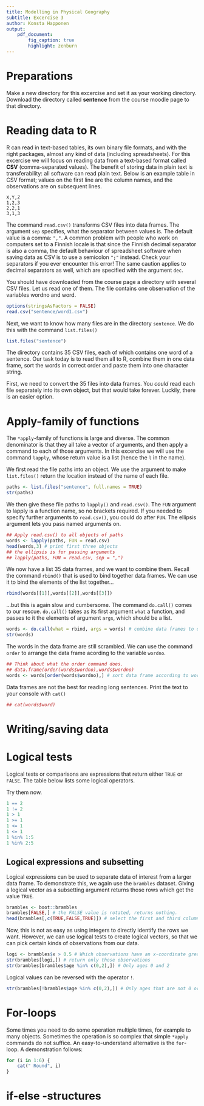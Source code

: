 ```yaml
---
title: Modelling in Physical Geography
subtitle: Excercise 3
author: Konsta Happonen
output:
    pdf_document:
        fig_caption: true
        highlight: zenburn
---
```


# Preparations
Make a new directory for this excercise and set it as your working directory. Download the directory called **sentence** from the course moodle page to that directory.

# Reading data to R
R can read in text-based tables, its own binary file formats, and with the right packages, almost any kind of data (including spreadsheets). For this excercise we will focus on reading data from a text-based format called **CSV** (comma-separated values). The benefit of storing data in plain text is transferability: all software can read plain text. Below is an example table in CSV format; values on the first line are the column names, and the observations are on subsequent lines.

```
X,Y,Z
1,2,3
2,2,1
3,1,3
```

The command `read.csv()` transforms CSV files into data frames. The argument `sep` specifies, what the separator between values is. The default value is a comma: `","`. A common problem with people who work on computers set to a Finnish locale is that since the Finnish decimal separator is also a comma, the default behaviour of spreadsheet software when saving data as CSV is to use a semicolon `";"` instead. Check your separators if you ever encounter this error! The same caution applies to decimal separators as well, which are specified with the argument `dec`.

You should have downloaded from the course page a directory with several CSV files. Let us read one of them. The file contains one observation of the variables wordno and word.

```r
options(stringsAsFactors = FALSE)
read.csv("sentence/word1.csv")
```

Next, we want to know how many files are in the directory `sentence`. We do this with the command `list.files()`

```r
list.files("sentence")
```

The directory contains  35 CSV files, each of which contains one word of a sentence. Our task today is to read them all to R, combine them in one data frame, sort the words in correct order and paste them into one character string.

First, we need to convert the 35 files into data frames. You *could* read each file separately into its own object, but that would take forever. Luckily, there is an easier option.

# Apply-family of functions
The `*apply`-family of functions is large and diverse. The common denominator is that they all take a vector of arguments, and then apply a command to each of those arguments. In this excercise we will use the command `lapply`, whose return value is a list (hence the `l` in the name).

We first read the file paths into an object. We use the argument to make `list.files()` return the location instead of the name of each file.

```r
paths <- list.files("sentence", full.names = TRUE)
str(paths)
```

We then give these file paths to `lapply()` and `read.csv()`. The `FUN` argument to lapply is a function name, so no brackets required. If you needed to specify further arguments to `read.csv()`, you could do after `FUN`. The ellipsis argument lets you pass named arguments on.

```r
## Apply read.csv() to all objects of paths
words <- lapply(paths, FUN = read.csv)
head(words,3) # print first three objects
## the ellipsis is for passing arguments
## lapply(paths, FUN = read.csv, sep = ",")
```

We now have a list 35 data frames, and we want to combine them. Recall the command `rbind()` that is used to bind together data frames. We can use it to bind the elements of the list together...

```r
rbind(words[[1]],words[[2]],words[[3]])
```

...but this is again slow and cumbersome. The command `do.call()` comes to our rescue. `do.call()` takes as its first argument `what` a function, and passes to it the elements of argument `args`, which should be a list. 

```r
words <- do.call(what = rbind, args = words) # combine data frames to one.
str(words)
```

The words in the data frame are still scrambled. We can use the command `order` to arrange the data frame acording to the variable `wordno`.

```r
## Think about what the order command does.
## data.frame(order(words$wordno),words$wordno)
words <- words[order(words$wordno),] # sort data frame according to wordno
```

Data frames are not the best for reading long sentences. Print the text to your console with `cat()`

```r
## cat(words$word)
```

# Writing/saving data


# Logical tests
Logical tests or comparisons are expressions that return either `TRUE` or `FALSE`. The table below lists some logical operators.

\begin{center}
\begin{tabular}{cl}
Expression & Meaning \\
\texttt{x == y} & x is equal to y\\
\texttt{x != y} & x is not equal to y\\
\texttt{x > y} & x is greater than y\\
\texttt{x >= y} & x is greater than or equal to y\\
\texttt{x < y} & x is smaller than y\\
\texttt{x <= y} & x is smaller than or equal to y\\
\texttt{x \%in\% y} & x is a member of the set y\\
\end{tabular}
\end{center}

Try them now.

```r
1 == 2
1 != 2
1 > 1
1 >= 1
1 <= 1
1 <= 1
1 %in% 1:5
1 %in% 2:5

```


## Logical expressions and subsetting
Logical expressions can be used to separate data of interest from a larger data frame. To demonstrate this, we again use the `brambles` dataset. Giving a logical vector as a subsetting argument returns those rows which get the value `TRUE`.

```r
brambles <- boot::brambles
brambles[FALSE,] # the FALSE value is rotated, returns nothing.
head(brambles[,c(TRUE,FALSE,TRUE)]) # select the first and third column.
```

Now, this is not as easy as using integers to directly identify the rows we want. However, we can use logical tests to create logical vectors, so that we can pick certain kinds of observations from our data.

```r
logi <- brambles$x > 0.5 # Which observations have an x-coordinate greater than 0.9?
str(brambles[logi,]) # return only those observations
str(brambles[brambles$age %in% c(0,2),]) # Only ages 0 and 2
```

Logical values can be reversed with the operator `!`.

```r
str(brambles[!brambles$age %in% c(0,2),]) # Only ages that are not 0 or 2
```


# For-loops
Some times you need to do some operation multiple times, for example to many objects. Sometimes the operation is so complex that simple `*apply` commands do not suffice. An easy-to-understand alternative is the `for`-loop. A demonstration follows:

```r
for (i in 1:6) {
    cat(" Round", i)
}
```


# if-else -structures

